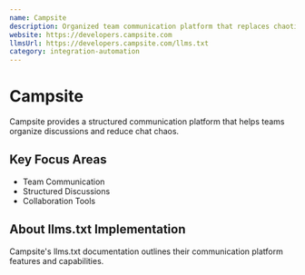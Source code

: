 ```yaml
---
name: Campsite
description: Organized team communication platform that replaces chaotic chat with structured discussions
website: https://developers.campsite.com
llmsUrl: https://developers.campsite.com/llms.txt
category: integration-automation
---
```


# Campsite

Campsite provides a structured communication platform that helps teams organize discussions and reduce chat chaos.

## Key Focus Areas

- Team Communication
- Structured Discussions
- Collaboration Tools

## About llms.txt Implementation

Campsite's llms.txt documentation outlines their communication platform features and capabilities.
